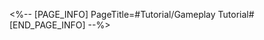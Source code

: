 <%-- [PAGE_INFO]
PageTitle=#Tutorial/Gameplay Tutorial#
[END_PAGE_INFO] --%>
{{Tutorial
|sort      = 982601
|title     = Gameplay Tutorial
|subtitle  = 
|type      = 
|about     = 
|image1    = Tutorial Gameplay Tutorial 1.png{{subst:void|<!--$UPLOAD:<<SpriteOutput/TutorialPic/TutorialPage_982601.png>-<Tutorial Gameplay Tutorial 1.png>-<Tutorial Files>>-->}}
|text1     = After an ally character uses a {{Color|h|nobold=1|Skill}}, they {{Color|h|nobold=1|recover Skill Points}}, increase {{Color|h|nobold=1|Max Skill Points}}, and increase DMG.
|image2    = Tutorial Gameplay Tutorial 2.png{{subst:void|<!--$UPLOAD:<<SpriteOutput/TutorialPic/TutorialPage_982602.png>-<Tutorial Gameplay Tutorial 2.png>-<Tutorial Files>>-->}}
|text2     = {{Color|h|nobold=1|After any ally unit is attacked}}, {{Color|h|nobold=1|reduce the number of Skill Points}} and {{Color|h|nobold=1|Max Skill Points}}.
}}